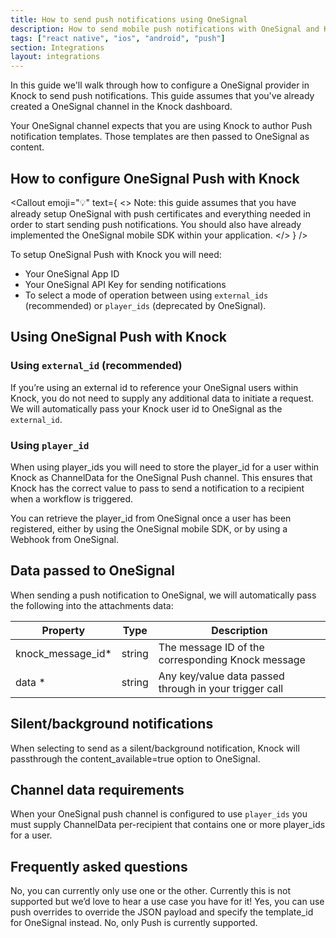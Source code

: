 ```yaml
---
title: How to send push notifications using OneSignal
description: How to send mobile push notifications with OneSignal and Knock.
tags: ["react native", "ios", "android", "push"]
section: Integrations
layout: integrations
---
```


In this guide we'll walk through how to configure a OneSignal provider in Knock to send push notifications. This guide assumes that you've already created a OneSignal channel in the Knock dashboard.

Your OneSignal channel expects that you are using Knock to author Push notification templates. Those templates are then passed to OneSignal as content.

## How to configure OneSignal Push with Knock

<Callout
  emoji="💡"
  text={
    <>
      <span className="font-bold">Note:</span> this guide assumes that you have
      already setup OneSignal with push certificates and everything needed in
      order to start sending push notifications. You should also have already
      implemented the OneSignal mobile SDK within your application.
    </>
  }
/>

To setup OneSignal Push with Knock you will need:

- Your OneSignal App ID
- Your OneSignal API Key for sending notifications
- To select a mode of operation between using `external_ids` (recommended) or `player_ids` (deprecated by OneSignal).

## Using OneSignal Push with Knock

### Using `external_id` (recommended)

If you’re using an external id to reference your OneSignal users within Knock, you do not need to supply any additional data to initiate a request. We will automatically pass your Knock user id to OneSignal as the `external_id`.

### Using `player_id`

When using player_ids you will need to store the player_id for a user within Knock as ChannelData for the OneSignal Push channel. This ensures that Knock has the correct value to pass to send a notification to a recipient when a workflow is triggered.

You can retrieve the player_id from OneSignal once a user has been registered, either by using the OneSignal mobile SDK, or by using a Webhook from OneSignal.

<MultiLangCodeBlock
  snippet="users.setChannelData-one-signal"
  title="Setting a player_id as channel data for a user"
/>

## Data passed to OneSignal

When sending a push notification to OneSignal, we will automatically pass the following into the attachments data:

| Property           | Type   | Description                                            |
| ------------------ | ------ | ------------------------------------------------------ |
| knock_message_id\* | string | The message ID of the corresponding Knock message      |
| data \*            | string | Any key/value data passed through in your trigger call |

## Silent/background notifications

When selecting to send as a silent/background notification, Knock will passthrough the content_available=true option to OneSignal.

## Channel data requirements

When your OneSignal push channel is configured to use `player_ids` you must supply ChannelData per-recipient that contains one or more player_ids for a user.

## Frequently asked questions

<AccordionGroup>
  <Accordion
    title="Can I use both `player_ids` and `external_ids` for my OneSignal integration?"
    defaultOpen={true}
  >
    No, you can currently only use one or the other.
  </Accordion>
  <Accordion title="Can I use a different identifier as an `external_id`?">
    Currently this is not supported but we’d love to hear a use case you have
    for it!
  </Accordion>
  <Accordion title="Can I use a `template_id` stored in OneSignal?">
    Yes, you can use push overrides to override the JSON payload and specify the
    template_id for OneSignal instead.
  </Accordion>
  <Accordion title="Can I use the OneSignal Push integration to send email or SMS?">
    No, only Push is currently supported.
  </Accordion>
</AccordionGroup>
